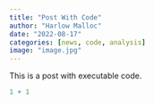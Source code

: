 ```yaml
---
title: "Post With Code"
author: "Harlow Malloc"
date: "2022-08-17"
categories: [news, code, analysis]
image: "image.jpg"
---
```


This is a post with executable code.

```r
1 + 1
```
